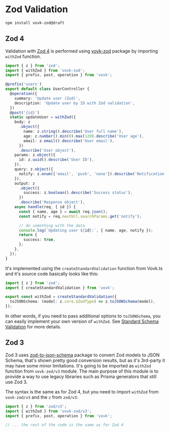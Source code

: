 # Zod Validation

```sh npm2yarn
npm install vovk-zod@draft
```

## Zod 4

Validation with [Zod 4](https://www.npmjs.com/package/zod) is performed using [vovk-zod](https://www.npmjs.com/package/vovk-zod) package by importing `withZod` function.

```ts
import { z } from 'zod';
import { withZod } from 'vovk-zod';
import { prefix, post, operation } from 'vovk';

@prefix('users')
export default class UserController {
  @operation({
    summary: 'Update user (Zod)',
    description: 'Update user by ID with Zod validation',
  })
  @post('{id}')
  static updateUser = withZod({
    body: z
      .object({
        name: z.string().describe('User full name'),
        age: z.number().min(0).max(120).describe('User age'),
        email: z.email().describe('User email'),
      })
      .describe('User object'),
    params: z.object({
      id: z.uuid().describe('User ID'),
    }),
    query: z.object({
      notify: z.enum(['email', 'push', 'none']).describe('Notification type'),
    }),
    output: z
      .object({
        success: z.boolean().describe('Success status'),
      })
      .describe('Response object'),
    async handle(req, { id }) {
      const { name, age } = await req.json();
      const notify = req.nextUrl.searchParams.get('notify');

      // do something with the data
      console.log(`Updating user ${id}:`, { name, age, notify });
      return {
        success: true,
      };
    },
  });
}
```

It's implemented using the `createStandardValidation` function from Vovk.ts and it's source code basically looks like this:

```ts
import { z } from 'zod';
import { createStandardValidation } from 'vovk';

export const withZod = createStandardValidation({
  toJSONSchema: (model: z.core.$ZodType) => z.toJSONSchema(model),
});
```

In other words, if you need to pass additional options to `toJSONSchema`, you can easily implement your own version of `withZod`. See [Standard Schema Validation](./standard) for more details.

## Zod 3

Zod 3 uses [zod-to-json-schema](https://www.npmjs.com/package/zod-to-json-schema) package to convert Zod models to JSON Schema, that's shown pretty good conversion results, but as it's 3rd-party it may have some minor limitations. It's going to be imported as `withZod` function from `vovk-zod/v3` module. The main purpose of this module is to provide a way to use legacy libraries such as Prisma generators that still use Zod 3.

The syntax is the same as for Zod 4, but you need to import `withZod` from `vovk-zod/v3` and the `z` from `zod/v3`:

```ts
import { z } from 'zod/v3';
import { withZod } from 'vovk-zod/v3';
import { prefix, post, operation } from 'vovk';

// ... the rest of the code is the same as for Zod 4
```
